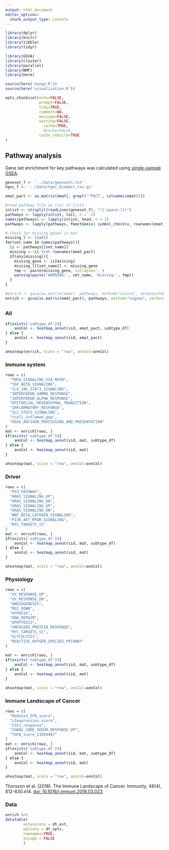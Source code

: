 ```yaml
---
output: html_document
editor_options: 
  chunk_output_type: console
---
```


```r
library(dplyr)
library(knitr)
library(tibble)
library(tidyr)

library(GSVA)
library(cluster)
library(parallel)
library(NMF)
library(here)

source(here('munge.R'))
source(here('visualization.R'))
```

```r
opts_chunk$set(echo=FALSE,
               prompt=FALSE,
               tidy=TRUE,
               comment=NA,
               message=FALSE,
               warning=FALSE,
	             cache=TRUE,
	             #cache=FALSE,
               cache_rebuild=TRUE
)
```

## Pathway analysis {.tabset}
Gene set enrichment for key pathways was calculated using [single-sample GSEA]("https://gsea-msigdb.github.io/ssGSEAProjection-gpmodule/v9/index.html").
```r
geneset_f <- '../data/genesets.txt'
hgnc_f <- '../data/hgnc_biomart.tsv.gz'
```

```r
emat_pact <- as.matrix(emat[, grepl('^PACT', colnames(emat))])

#read pathway file as list of lists
inlist <- strsplit(readLines(geneset_f), "[[:space:]]+")
pathways <- lapply(inlist, tail, n = -1)
names(pathways) <- lapply(inlist, head, n = 1)
pathways <- lapply(pathways, function(x) symbol_check(x, rownames(emat_pact), hgnc))

# Check for missing genes in mat
missing_l <- list()
for(set_name in names(pathways)){
  ii <- pathways[[set_name]]
  missing <-!ii %in% rownames(emat_pact)
  if(any(missing)){
    missing_gene <- ii[missing]
    missing_l[[set_name]] <- missing_gene
    tmp <- paste(missing_gene, collapse=',')
    warning(paste('WARNING:', set_name, 'missing:', tmp))
  }
}
```

```r
#enrich <- gsva(as.matrix(emat), pathways, method="zscore", verbose=FALSE, parallel.sz=4)
enrich <- gsva(as.matrix(emat_pact), pathways, method="ssgsea", verbose=FALSE, parallel.sz=4)

```

## {.tabset}

### All
```r
if(exists('subtype_df')){
    annCol <- heatmap_annot(sid, emat_pact, subtype_df)
} else {
    annCol <- heatmap_annot(sid, emat_pact)
}

aheatmap(enrich, scale = "row", annCol=annCol)

```

### Immune system
```r
rows = c(
  "TNFA_SIGNALING_VIA_NFKB",
  "TGF_BETA_SIGNALING",
  "IL6_JAK_STAT3_SIGNALING",
  "INTERFERON_GAMMA_RESPONSE",
  "INTERFERON_ALPHA_RESPONSE",
  "EPITHELIAL_MESENCHYMAL_TRANSITION",
  "INFLAMMATORY_RESPONSE",
  "IL2_STAT5_SIGNALING",
  "tcell_inflamed_gep",
  "KEGG_ANTIGEN_PROCESSING_AND_PRESENTATION"
)
mat <- enrich[rows, ]
if(exists('subtype_df')){
    annCol <- heatmap_annot(sid, mat, subtype_df)
} else {
    annCol <- heatmap_annot(sid, mat)
}

aheatmap(mat, scale = "row", annCol=annCol)

```

### Driver
```r
rows = c(
  "P53_PATHWAY",
  "KRAS_SIGNALING_UP",
  "KRAS_SIGNALING_DN",
  "KRAS_SIGNALING_UP",
  "KRAS_SIGNALING_DN",
  "WNT_BETA_CATENIN_SIGNALING",
  "PI3K_AKT_MTOR_SIGNALING",
  "MYC_TARGETS_V1"
)
mat <- enrich[rows, ]
if(exists('subtype_df')){
    annCol <- heatmap_annot(sid, mat, subtype_df)
} else {
    annCol <- heatmap_annot(sid, mat)
}

aheatmap(mat, scale = "row", annCol=annCol)

```

### Physiology
```r
rows = c(
  "UV_RESPONSE_UP",
  "UV_RESPONSE_DN",
  "ANGIOGENESIS",
  "MSI_DOWN",
  "HYPOXIA",
  "DNA_REPAIR",
  "APOPTOSIS",
  "UNFOLDED_PROTEIN_RESPONSE",
  "MYC_TARGETS_V1",
  "GLYCOLYSIS",
  "REACTIVE_OXYGEN_SPECIES_PATHWAY"
)
  
mat <- enrich[rows, ]
if(exists('subtype_df')){
    annCol <- heatmap_annot(sid, mat, subtype_df)
} else {
    annCol <- heatmap_annot(sid, mat)
}

aheatmap(mat, scale = "row", annCol=annCol)

```

### Immune Landscape of Cancer
```r
rows = c(
  "Module3_IFN_score",
  "LIexpression_score",
  "CSF1_response",
  "CHANG_CORE_SERUM_RESPONSE_UP",
  "TGFB_score_21050467"
)
mat <- enrich[rows, ]
if(exists('subtype_df')){
    annCol <- heatmap_annot(sid, mat, subtype_df)
} else {
    annCol <- heatmap_annot(sid, mat)
}

aheatmap(mat, scale = "row", annCol=annCol)

```
Thorsson et al. (2018). The Immune Landscape of Cancer. Immunity, 48(4), 812-830.e14. [doi: 10.1016/j.immuni.2018.03.023](https://pubmed.ncbi.nlm.nih.gov/29628290/)

### Data
```r
enrich %>%
datatable(
        extensions = dt_ext,
        options = dt_opts,
        rownames=TRUE,
        escape = FALSE
        )
```

## {-}
